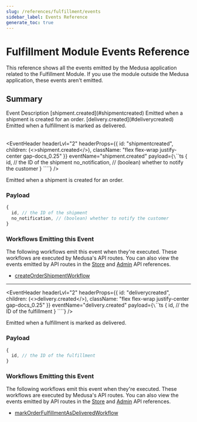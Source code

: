 ```yaml
---
slug: /references/fulfillment/events
sidebar_label: Events Reference
generate_toc: true
---
```



# Fulfillment Module Events Reference

This reference shows all the events emitted by the Medusa application related to the Fulfillment Module. If you use the module outside the Medusa application, these events aren't emitted.

## Summary

<Table>
  <Table.Header>
    <Table.Row>
      <Table.HeaderCell>
Event
</Table.HeaderCell>
      <Table.HeaderCell>
Description
</Table.HeaderCell>
    </Table.Row>
  </Table.Header>
  <Table.Body>
    <Table.Row>
      <Table.Cell>
[shipment.created](#shipmentcreated)
</Table.Cell>
      <Table.Cell>
Emitted when a shipment is created for an order.
</Table.Cell>
    </Table.Row>
    <Table.Row>
      <Table.Cell>
[delivery.created](#deliverycreated)
</Table.Cell>
      <Table.Cell>
Emitted when a fulfillment is marked as delivered.
</Table.Cell>
    </Table.Row>
  </Table.Body>
</Table>

<EventHeader headerLvl="2" headerProps={{ id: "shipmentcreated", children: (<>shipment.created</>), className: "flex flex-wrap justify-center gap-docs_0.25" }} eventName="shipment.created" payload={`\`\`\`ts
{
  id, // the ID of the shipment
  no_notification, // (boolean) whether to notify the customer
}
\`\`\``} />

Emitted when a shipment is created for an order.

### Payload

```ts
{
  id, // the ID of the shipment
  no_notification, // (boolean) whether to notify the customer
}
```

### Workflows Emitting this Event

The following workflows emit this event when they're executed. These workflows are executed by Medusa's API routes. You can also view the events emitted by API routes in the [Store](https://docs.medusajs.com/api/store) and [Admin](https://docs.medusajs.com/api/admin) API references.

- [createOrderShipmentWorkflow](/references/medusa-workflows/createOrderShipmentWorkflow)

---

<EventHeader headerLvl="2" headerProps={{ id: "deliverycreated", children: (<>delivery.created</>), className: "flex flex-wrap justify-center gap-docs_0.25" }} eventName="delivery.created" payload={`\`\`\`ts
{
  id, // the ID of the fulfillment
}
\`\`\``} />

Emitted when a fulfillment is marked as delivered.

### Payload

```ts
{
  id, // the ID of the fulfillment
}
```

### Workflows Emitting this Event

The following workflows emit this event when they're executed. These workflows are executed by Medusa's API routes. You can also view the events emitted by API routes in the [Store](https://docs.medusajs.com/api/store) and [Admin](https://docs.medusajs.com/api/admin) API references.

- [markOrderFulfillmentAsDeliveredWorkflow](/references/medusa-workflows/markOrderFulfillmentAsDeliveredWorkflow)

